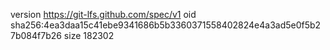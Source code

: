 version https://git-lfs.github.com/spec/v1
oid sha256:4ea3daa15c41ebe9341686b5b3360371558402824e4a3ad5e0f5b27b084f7b26
size 182302
